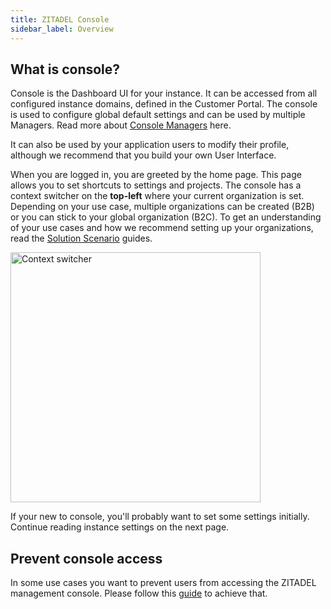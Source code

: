 ```yaml
---
title: ZITADEL Console
sidebar_label: Overview
---
```


## What is console?

Console is the Dashboard UI for your instance. It can be accessed from all configured instance domains, defined in the Customer Portal.
The console is used to configure global default settings and can be used by multiple Managers.
Read more about [Console Managers](./managers) here.

It can also be used by your application users to modify their profile, although we recommend that you build your own User Interface.

When you are logged in, you are greeted by the home page. This page allows you to set shortcuts to settings and projects.
The console has a context switcher on the **top-left** where your current organization is set.
Depending on your use case, multiple organizations can be created (B2B) or you can stick to your global organization (B2C). To get an understanding of your use cases and how we recommend setting up your organizations, read the [Solution Scenario](../../solution-scenarios/introduction) guides.

<img
  src="/docs/img/guides/console/contextswitcher.png"
  alt="Context switcher"
  width="400px"
/>

If your new to console, you'll probably want to set some settings initially. Continue reading instance settings on the next page.

## Prevent console access

In some use cases you want to prevent users from accessing the ZITADEL management console.
Please follow this [guide](/docs/guides/solution-scenarios/restrict-console) to achieve that.
